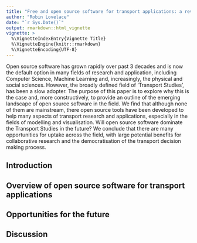 ```yaml
---
title: "Free and open source software for transport applications: a review"
author: "Robin Lovelace"
date: "`r Sys.Date()`"
output: rmarkdown::html_vignette
vignette: >
  %\VignetteIndexEntry{Vignette Title}
  %\VignetteEngine{knitr::rmarkdown}
  %\VignetteEncoding{UTF-8}
---
```


Open source software has grown rapidly over past 3 decades and is now the default option in many fields of research and application, including Computer Science, Machine Learning and, increasingly, the physical and social sciences. However, the broadly defined field of 'Transport Studies', has been a slow adopter. The purpose of this paper is to explore why this is the case and, more constructively, to provide an outline of the emerging landscape of open source software in the field. We find that although none of them are mainstream, there open source tools have been developed to help many aspects of transport research and applications, especially in the fields of modelling and visualisation. Will open source software dominate the Transport Studies in the future? We conclude that there are many opportunities for uptake across the field, with large potential benefits for collaborative research and the democratisation of the transport decision making process.

## Introduction

## Overview of open source software for transport applications

## Opportunities for the future

## Discussion